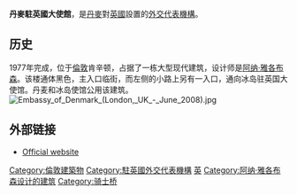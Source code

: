 {{Infobox diplomatic mission
|name = 丹麥駐英國大使館<br>{{lang|da|Danmarks Ambassade, London}}<br>{{lang|en|Embassy of Denmark, London}}
|image =Icelandic_Embassy_(London,_UK_-_August_2009).jpg
|address =[[肯辛頓|肯辛頓]]{{link-en|斯隆街|Sloane Street}}
|location = {{flag|GBR}}[[伦敦|伦敦]]
|ambassador = [[Birger_Riis-Jørgensen|Birger Riis-Jørgensen]]
}}
'''丹麥駐英國大使館'''，是[[丹麥|丹麥]]對[[英國|英國]]設置的[[外交代表機構|外交代表機構]]。

==历史==
1977年完成，位于[[倫敦|倫敦]]肯辛顿{{Link-en|斯隆街|Sloane Street}}，占据了一栋大型现代建筑，设计师是[[阿纳·雅各布森|阿纳·雅各布森]]。该楼通体黑色，主入口临街，而左侧的小路上另有一入口，通向冰岛驻英国大使馆。丹麦和冰岛使馆公用该建筑。
[[Image:Embassy_of_Denmark_(London,_UK_-_June_2008).jpg|thumb]]

==外部链接==
*[http://www.amblondon.um.dk Official website]
{{coord|51.4978|-0.1594|display=title}}

[[Category:倫敦建築物|Category:倫敦建築物]]
[[Category:駐英國外交代表機構|Category:駐英國外交代表機構]]
[[Category:丹麦驻外机构|英]]
[[Category:阿纳·雅各布森设计的建筑|Category:阿纳·雅各布森设计的建筑]]
[[Category:骑士桥|Category:骑士桥]]